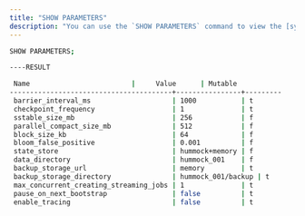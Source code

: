 ```yaml
---
title: "SHOW PARAMETERS"
description: "You can use the `SHOW PARAMETERS` command to view the [system parameters](/operate/view-configure-system-parameters), along with their current values."
---
```


```bash Examples
SHOW PARAMETERS;

----RESULT

 Name                         |     Value      | Mutable
----------------------------------------+----------------+---------
 barrier_interval_ms                    | 1000           | t
 checkpoint_frequency                   | 1              | t
 sstable_size_mb                        | 256            | f
 parallel_compact_size_mb               | 512            | f
 block_size_kb                          | 64             | f
 bloom_false_positive                   | 0.001          | f
 state_store                            | hummock+memory | f
 data_directory                         | hummock_001    | f
 backup_storage_url                     | memory         | t
 backup_storage_directory               | hummock_001/backup | t
 max_concurrent_creating_streaming_jobs | 1              | t
 pause_on_next_bootstrap                | false          | t
 enable_tracing                         | false          | t
```
